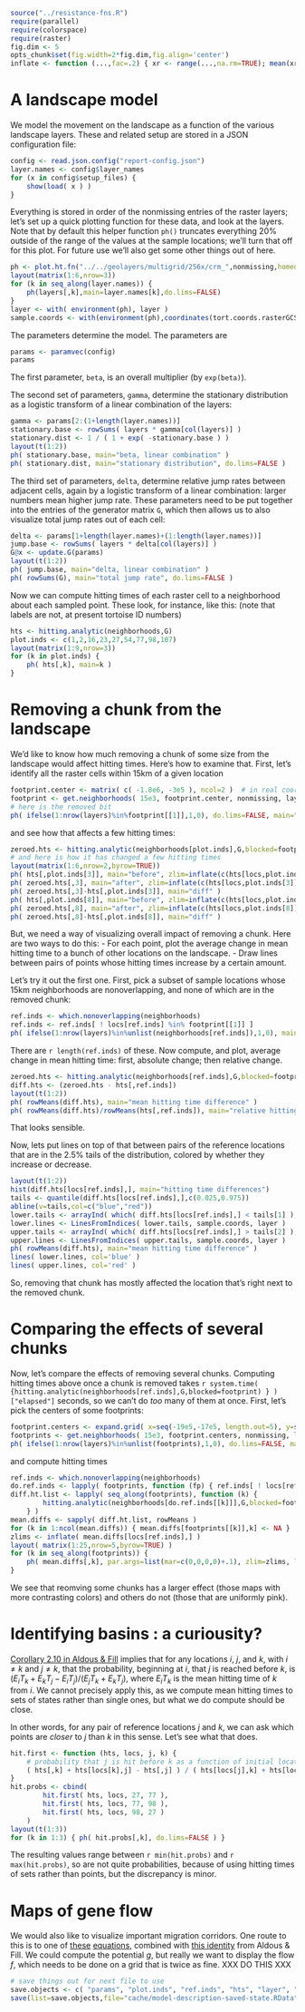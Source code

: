 ```r
source("../resistance-fns.R")
require(parallel)
require(colorspace)
require(raster)
fig.dim <- 5
opts_chunk$set(fig.width=2*fig.dim,fig.align='center')
inflate <- function (...,fac=.2) { xr <- range(...,na.rm=TRUE); mean(xr) + (1+fac) * (xr-mean(xr)) }
```



A landscape model
=================

We model the movement on the landscape as a function of the various landscape layers.
These and related setup are stored in a JSON configuration file:

```r
config <- read.json.config("report-config.json")
layer.names <- config$layer_names
for (x in config$setup_files) {
    show(load( x ) )
}
```

Everything is stored in order of the nonmissing entries of the raster layers;
let's set up a quick plotting function for these data,
and look at the layers.
Note that by default this helper function `ph()` truncates everything 20% outside of the range
of the values at the sample locations; we'll turn that off for this plot.
For future use we'll also get some other things out of here.

```r
ph <- plot.ht.fn("../../geolayers/multigrid/256x/crm_",nonmissing,homedir="../..",default.par.args=list(mar=c(3,3,3,3)+.1))
layout(matrix(1:6,nrow=3))
for (k in seq_along(layer.names)) {
    ph(layers[,k],main=layer.names[k],do.lims=FALSE)
}
layer <- with( environment(ph), layer )
sample.coords <- with(environment(ph),coordinates(tort.coords.rasterGCS))
```

The parameters determine the model.
The parameters are
```r
params <- paramvec(config)
params
```
The first parameter, `beta`, is an overall multiplier (by `exp(beta)`).

The second set of parameters, `gamma`, determine the stationary distribution as a logistic transform
of a linear combination of the layers:
```r
gamma <- params[2:(1+length(layer.names))]
stationary.base <- rowSums( layers * gamma[col(layers)] )
stationary.dist <- 1 / ( 1 + exp( -stationary.base ) )
layout(t(1:2))
ph( stationary.base, main="beta, linear combination" )
ph( stationary.dist, main="stationary distribution", do.lims=FALSE )
```

The third set of parameters, `delta`,
determine relative jump rates between adjacent cells,
again by a logistic transform of a linear combination:
larger numbers mean higher jump rate.
These parameters need to be put together into the entries of the generator matrix `G`,
which then allows us to also visualize total jump rates out of each cell:
```r
delta <- params[1+length(layer.names)+(1:length(layer.names))]
jump.base <- rowSums( layers * delta[col(layers)] )
G@x <- update.G(params)
layout(t(1:2))
ph( jump.base, main="delta, linear combination" )
ph( rowSums(G), main="total jump rate", do.lims=FALSE )
```

Now we can compute hitting times of each raster cell to a neighborhood about each sampled point.
These look, for instance, like this:
(note that labels are not, at present tortoise ID numbers)
```r
hts <- hitting.analytic(neighborhoods,G)
plot.inds <- c(1,2,16,23,27,54,77,98,107)
layout(matrix(1:9,nrow=3))
for (k in plot.inds) {
    ph( hts[,k], main=k )
}
```


Removing a chunk from the landscape
===================================

We'd like to know how much removing a chunk of some size from the landscape would affect hitting times.
Here's how to examine that.
First, let's identify all the raster cells within 15km of a given location
```r
footprint.center <- matrix( c( -1.8e6, -3e5 ), ncol=2 )  # in real coordinates
footprint <- get.neighborhoods( 15e3, footprint.center, nonmissing, layer )
# here is the removed bit
ph( ifelse(1:nrow(layers)%in%footprint[[1]],1,0), do.lims=FALSE, main="removed bit", legend=FALSE )
```
and see how that affects a few hitting times:
```r
zeroed.hts <- hitting.analytic(neighborhoods[plot.inds],G,blocked=footprint)
# and here is how it has changed a few hitting times
layout(matrix(1:6,nrow=2,byrow=TRUE))
ph( hts[,plot.inds[3]], main="before", zlim=inflate(c(hts[locs,plot.inds[3]],zeroed.hts[locs,3])) )
ph( zeroed.hts[,3], main="after", zlim=inflate(c(hts[locs,plot.inds[3]],zeroed.hts[locs,3])) )
ph( zeroed.hts[,3]-hts[,plot.inds[3]], main="diff" )
ph( hts[,plot.inds[8]], main="before", zlim=inflate(c(hts[locs,plot.inds[8]],zeroed.hts[locs,8])) )
ph( zeroed.hts[,8], main="after", zlim=inflate(c(hts[locs,plot.inds[8]],zeroed.hts[locs,8])) )
ph( zeroed.hts[,8]-hts[,plot.inds[8]], main="diff" )
```

But, we need a way of visualizing overall impact of removing a chunk.
Here are two ways to do this:
- For each point, plot the average change in mean hitting time to a bunch of other locations on the landscape.
- Draw lines between pairs of points whose hitting times increase by a certain amount.

Let's try it out the first one.
First, pick a subset of sample locations whose 15km neighborhoods are nonoverlapping,
and none of which are in the removed chunk:
```r
ref.inds <- which.nonoverlapping(neighborhoods)
ref.inds <- ref.inds[ ! locs[ref.inds] %in% footprint[[1]] ]
ph( ifelse(1:nrow(layers)%in%unlist(neighborhoods[ref.inds]),1,0), main="reference locations" )
```
There are `r length(ref.inds)` of these.
Now compute, and plot, average change in mean hitting time:
first, absolute change; then relative change.
```r
zeroed.hts <- hitting.analytic(neighborhoods[ref.inds],G,blocked=footprint)
diff.hts <- (zeroed.hts - hts[,ref.inds])
layout(t(1:2))
ph( rowMeans(diff.hts), main="mean hitting time difference" )
ph( rowMeans(diff.hts)/rowMeans(hts[,ref.inds]), main="relative hitting time difference" )
```
That looks sensible.

Now, lets put lines on top of that between pairs of the reference locations
that are in the 2.5% tails of the distribution,
colored by whether they increase or decrease.
```r
layout(t(1:2))
hist(diff.hts[locs[ref.inds],], main="hitting time differences")
tails <- quantile(diff.hts[locs[ref.inds],],c(0.025,0.975))
abline(v=tails,col=c("blue","red"))
lower.tails <- arrayInd( which( diff.hts[locs[ref.inds],] < tails[1] ), .dim=dim(diff.hts[locs[ref.inds],]) )
lower.lines <- LinesFromIndices( lower.tails, sample.coords, layer )
upper.tails <- arrayInd( which( diff.hts[locs[ref.inds],] > tails[2] ), .dim=dim(diff.hts[locs[ref.inds],]) )
upper.lines <- LinesFromIndices( upper.tails, sample.coords, layer )
ph( rowMeans(diff.hts), main="mean hitting time difference" )
lines( lower.lines, col='blue' )
lines( upper.lines, col='red' )
```
So, removing that chunk has mostly affected the location that's right next to the removed chunk.


Comparing the effects of several chunks
=======================================

Now, let's compare the effects of removing several chunks.
Computing hitting times above once a chunk is removed takes `r system.time( {hitting.analytic(neighborhoods[ref.inds],G,blocked=footprint) } )["elapsed"]` seconds,
so we can't do *too* many of them at once.
First, let's pick the centers of some footprints:
```r
footprint.centers <- expand.grid( x=seq(-19e5,-17e5, length.out=5), y=seq(-2e5,-4e5,length.out=5) )
footprints <- get.neighborhoods( 15e3, footprint.centers, nonmissing, layer )
ph( ifelse(1:nrow(layers)%in%unlist(footprints),1,0), do.lims=FALSE, main="removed bits", legend=FALSE )
```
and compute hitting times
```r
ref.inds <- which.nonoverlapping(neighborhoods)
do.ref.inds <- lapply( footprints, function (fp) { ref.inds[ ! locs[ref.inds] %in% fp ] } )
diff.ht.list <- lapply( seq_along(footprints), function (k) { 
        hitting.analytic(neighborhoods[do.ref.inds[[k]]],G,blocked=footprints[[k]]) - hts[,do.ref.inds[[k]]] 
    } )
mean.diffs <- sapply( diff.ht.list, rowMeans )
for (k in 1:ncol(mean.diffs)) { mean.diffs[footprints[[k]],k] <- NA }
zlims <- inflate( mean.diffs[locs[ref.inds],] )
layout( matrix(1:25,nrow=5,byrow=TRUE) )
for (k in seq_along(footprints)) {
    ph( mean.diffs[,k], par.args=list(mar=c(0,0,0,0)+.1), zlim=zlims, legend=(((k-1)%%5)==4) )
}
```

We see that reomving some chunks has a larger effect (those maps with more contrasting colors)
and others do not (those that are uniformly pink).


Identifying basins : a curiousity?
==================================

[Corollary 2.10 in Aldous & Fill](http://www.stat.berkeley.edu/~aldous/RWG/Book_Ralph/Ch2.S2.html#Ch2.ThmLemma10) implies that for any locations $i$, $j$, and $k$,
with $i \neq k$ and $j \neq k$, that the probability, beginning at $i$, that $j$ is reached before $k$,
is $(E_i T_k + E_k T_j - E_i T_j) / ( E_j T_k + E_k T_j )$,
where $E_i T_k$ is the mean hitting time of $k$ from $i$.
We cannot precisely apply this, as we compute mean hitting times to sets of states
rather than single ones,
but what we do compute should be close.

In other words, for any pair of reference locations $j$ and $k$,
we can ask which points are *closer* to $j$ than $k$ in this sense.
Let's see what that does.
```r
hit.first <- function (hts, locs, j, k) {
    # probability that j is hit before k as a function of initial location
    ( hts[,k] + hts[locs[k],j] - hts[,j] ) / ( hts[locs[j],k] + hts[locs[k],j] )
}
hit.probs <- cbind(
        hit.first( hts, locs, 27, 77 ),
        hit.first( hts, locs, 77, 98 ),
        hit.first( hts, locs, 98, 27 )
    )
layout(t(1:3))
for (k in 1:3) { ph( hit.probs[,k], do.lims=FALSE ) }
```

The resulting values range between `r min(hit.probs)` and `r max(hit.probs)`,
so are not quite probabilities,
because of using hitting times of sets rather than points,
but the discrepancy is minor.


Maps of gene flow
=================

We would also like to visualize important migration corridors.
One route to this is to one of 
[these](http://www.stat.berkeley.edu/~aldous/RWG/Book_Ralph/Ch3.S7.html#Ch3.E101) 
[equations](http://www.stat.berkeley.edu/~aldous/RWG/Book_Ralph/Ch3.S7.html#Ch3.ThmLemma41),
combined with [this identity](http://www.stat.berkeley.edu/~aldous/RWG/Book_Ralph/Ch3.S3.html#Ch3.E25.m1)
from Aldous & Fill.
We could compute the potential $g$,
but really we want to display the flow $f$,
which needs to be done on a grid that is twice as fine.
XXX DO THIS XXX





```r
# save things out for next file to use
save.objects <- c( "params", "plot.inds", "ref.inds", "hts", "layer", "sample.coords", "ph", "config", "layer.names" )
save(list=save.objects,file="cache/model-description-saved-state.RData")
```
